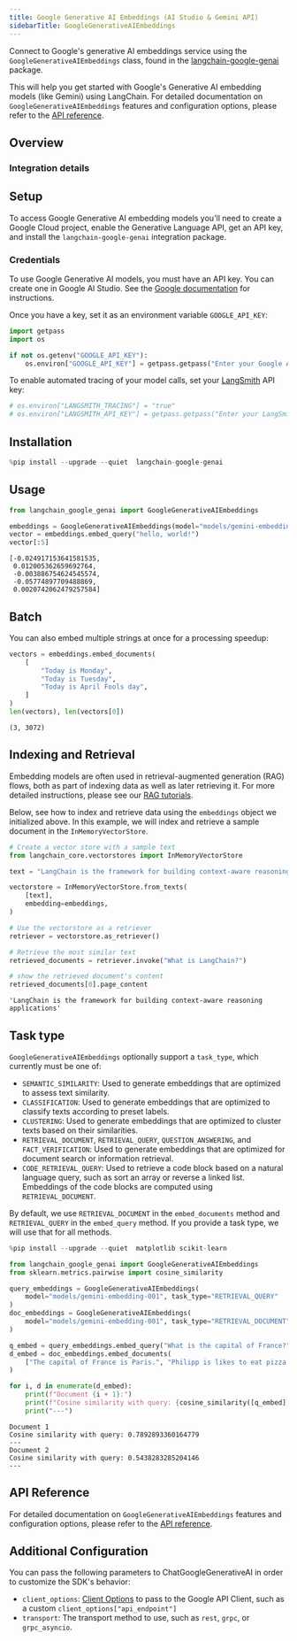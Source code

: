 ```yaml
---
title: Google Generative AI Embeddings (AI Studio & Gemini API)
sidebarTitle: GoogleGenerativeAIEmbeddings
---
```


Connect to Google's generative AI embeddings service using the `GoogleGenerativeAIEmbeddings` class, found in the [langchain-google-genai](https://pypi.org/project/langchain-google-genai/) package.

This will help you get started with Google's Generative AI embedding models (like Gemini) using LangChain. For detailed documentation on `GoogleGenerativeAIEmbeddings` features and configuration options, please refer to the [API reference](https://python.langchain.com/v0.2/api_reference/google_genai/embeddings/langchain_google_genai.embeddings.GoogleGenerativeAIEmbeddings.html).

## Overview
### Integration details

<ItemTable category="text_embedding" item="Google Gemini" />

## Setup

To access Google Generative AI embedding models you'll need to create a Google Cloud project, enable the Generative Language API, get an API key, and install the `langchain-google-genai` integration package.

### Credentials

To use Google Generative AI models, you must have an API key. You can create one in Google AI Studio. See the [Google documentation](https://ai.google.dev/gemini-api/docs/api-key) for instructions.

Once you have a key, set it as an environment variable `GOOGLE_API_KEY`:



```python
import getpass
import os

if not os.getenv("GOOGLE_API_KEY"):
    os.environ["GOOGLE_API_KEY"] = getpass.getpass("Enter your Google API key: ")
```

To enable automated tracing of your model calls, set your [LangSmith](https://docs.smith.langchain.com/) API key:


```python
# os.environ["LANGSMITH_TRACING"] = "true"
# os.environ["LANGSMITH_API_KEY"] = getpass.getpass("Enter your LangSmith API key: ")
```

## Installation


```python
%pip install --upgrade --quiet  langchain-google-genai
```

## Usage


```python
from langchain_google_genai import GoogleGenerativeAIEmbeddings

embeddings = GoogleGenerativeAIEmbeddings(model="models/gemini-embedding-001")
vector = embeddings.embed_query("hello, world!")
vector[:5]
```



```output
[-0.024917153641581535,
 0.012005362659692764,
 -0.003886754624545574,
 -0.05774897709488869,
 0.0020742062479257584]
```


## Batch

You can also embed multiple strings at once for a processing speedup:


```python
vectors = embeddings.embed_documents(
    [
        "Today is Monday",
        "Today is Tuesday",
        "Today is April Fools day",
    ]
)
len(vectors), len(vectors[0])
```



```output
(3, 3072)
```


## Indexing and Retrieval

Embedding models are often used in retrieval-augmented generation (RAG) flows, both as part of indexing data as well as later retrieving it. For more detailed instructions, please see our [RAG tutorials](/oss/python/tutorials/rag).

Below, see how to index and retrieve data using the `embeddings` object we initialized above. In this example, we will index and retrieve a sample document in the `InMemoryVectorStore`.


```python
# Create a vector store with a sample text
from langchain_core.vectorstores import InMemoryVectorStore

text = "LangChain is the framework for building context-aware reasoning applications"

vectorstore = InMemoryVectorStore.from_texts(
    [text],
    embedding=embeddings,
)

# Use the vectorstore as a retriever
retriever = vectorstore.as_retriever()

# Retrieve the most similar text
retrieved_documents = retriever.invoke("What is LangChain?")

# show the retrieved document's content
retrieved_documents[0].page_content
```



```output
'LangChain is the framework for building context-aware reasoning applications'
```


## Task type
`GoogleGenerativeAIEmbeddings` optionally support a `task_type`, which currently must be one of:

- `SEMANTIC_SIMILARITY`: Used to generate embeddings that are optimized to assess text similarity.
- `CLASSIFICATION`: Used to generate embeddings that are optimized to classify texts according to preset labels.
- `CLUSTERING`: Used to generate embeddings that are optimized to cluster texts based on their similarities.
- `RETRIEVAL_DOCUMENT`, `RETRIEVAL_QUERY`, `QUESTION_ANSWERING`, and `FACT_VERIFICATION`: Used to generate embeddings that are optimized for document search or information retrieval.
- `CODE_RETRIEVAL_QUERY`: Used to retrieve a code block based on a natural language query, such as sort an array or reverse a linked list. Embeddings of the code blocks are computed using `RETRIEVAL_DOCUMENT`.

By default, we use `RETRIEVAL_DOCUMENT` in the `embed_documents` method and `RETRIEVAL_QUERY` in the `embed_query` method. If you provide a task type, we will use that for all methods.


```python
%pip install --upgrade --quiet  matplotlib scikit-learn
```


```python
from langchain_google_genai import GoogleGenerativeAIEmbeddings
from sklearn.metrics.pairwise import cosine_similarity

query_embeddings = GoogleGenerativeAIEmbeddings(
    model="models/gemini-embedding-001", task_type="RETRIEVAL_QUERY"
)
doc_embeddings = GoogleGenerativeAIEmbeddings(
    model="models/gemini-embedding-001", task_type="RETRIEVAL_DOCUMENT"
)

q_embed = query_embeddings.embed_query("What is the capital of France?")
d_embed = doc_embeddings.embed_documents(
    ["The capital of France is Paris.", "Philipp is likes to eat pizza."]
)

for i, d in enumerate(d_embed):
    print(f"Document {i + 1}:")
    print(f"Cosine similarity with query: {cosine_similarity([q_embed], [d])[0][0]}")
    print("---")
```
```output
Document 1
Cosine similarity with query: 0.7892893360164779
---
Document 2
Cosine similarity with query: 0.5438283285204146
---
```
## API Reference

For detailed documentation on `GoogleGenerativeAIEmbeddings` features and configuration options, please refer to the [API reference](https://python.langchain.com/api_reference/google_genai/embeddings/langchain_google_genai.embeddings.GoogleGenerativeAIEmbeddings.html).


## Additional Configuration

You can pass the following parameters to ChatGoogleGenerativeAI in order to customize the SDK's behavior:

- `client_options`: [Client Options](https://googleapis.dev/python/google-api-core/latest/client_options.html#module-google.api_core.client_options) to pass to the Google API Client, such as a custom `client_options["api_endpoint"]`
- `transport`: The transport method to use, such as `rest`, `grpc`, or `grpc_asyncio`.
